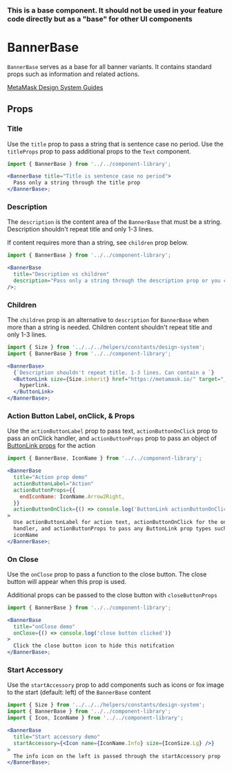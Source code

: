 
### This is a base component. It should not be used in your feature code directly but as a "base" for other UI components

# BannerBase

`BannerBase` serves as a base for all banner variants. It contains standard props such as information and related actions.

[MetaMask Design System Guides](https://www.notion.so/MetaMask-Design-System-Guides-Design-f86ecc914d6b4eb6873a122b83c12940)

<Canvas>
  <Story id="components-componentlibrary-bannerbase--default-story" />
</Canvas>

## Props

<ArgsTable of={BannerBase} />

### Title

Use the `title` prop to pass a string that is sentence case no period. Use the `titleProps` prop to pass additional props to the `Text` component.

<Canvas>
  <Story id="components-componentlibrary-bannerbase--title" />
</Canvas>

```jsx
import { BannerBase } from '../../component-library';

<BannerBase title="Title is sentence case no period">
  Pass only a string through the title prop
</BannerBase>;
```

### Description

The `description` is the content area of the `BannerBase` that must be a string. Description shouldn't repeat title and only 1-3 lines.

If content requires more than a string, see `children` prop below.

<Canvas>
  <Story id="components-componentlibrary-bannerbase--description" />
</Canvas>

```jsx
import { BannerBase } from '../../component-library';

<BannerBase
  title="Description vs children"
  description="Pass only a string through the description prop or you can use children if the contents require more"
/>;
```

### Children

The `children` prop is an alternative to `description` for `BannerBase` when more than a string is needed. Children content shouldn't repeat title and only 1-3 lines.

<Canvas>
  <Story id="components-componentlibrary-bannerbase--children" />
</Canvas>

```jsx
import { Size } from '../../../helpers/constants/design-system';
import { BannerBase } from '../../component-library';

<BannerBase>
  {`Description shouldn't repeat title. 1-3 lines. Can contain a `}
  <ButtonLink size={Size.inherit} href="https://metamask.io/" target="_blank">
    hyperlink.
  </ButtonLink>
</BannerBase>;
```

### Action Button Label, onClick, & Props

Use the `actionButtonLabel` prop to pass text, `actionButtonOnClick` prop to pass an onClick handler, and `actionButtonProps` prop to pass an object of [ButtonLink props](/docs/components-componentlibrary-buttonlink--default-story) for the action

<Canvas>
  <Story id="components-componentlibrary-bannerbase--action-button" />
</Canvas>

```jsx
import { BannerBase, IconName } from '../../component-library';

<BannerBase
  title="Action prop demo"
  actionButtonLabel="Action"
  actionButtonProps={{
    endIconName: IconName.Arrow2Right,
  }}
  actionButtonOnClick={() => console.log('ButtonLink actionButtonOnClick demo')}
>
  Use actionButtonLabel for action text, actionButtonOnClick for the onClick
  handler, and actionButtonProps to pass any ButtonLink prop types such as
  iconName
</BannerBase>;
```

### On Close

Use the `onClose` prop to pass a function to the close button. The close button will appear when this prop is used.

Additional props can be passed to the close button with `closeButtonProps`

<Canvas>
  <Story id="components-componentlibrary-bannerbase--on-close" />
</Canvas>

```jsx
import { BannerBase } from '../../component-library';

<BannerBase
  title="onClose demo"
  onClose={() => console.log('close button clicked')}
>
  Click the close button icon to hide this notifcation
</BannerBase>;
```

### Start Accessory

Use the `startAccessory` prop to add components such as icons or fox image to the start (default: left) of the `BannerBase` content

<Canvas>
  <Story id="components-componentlibrary-bannerbase--start-accessory" />
</Canvas>

```jsx
import { Size } from '../../../helpers/constants/design-system';
import { BannerBase } from '../../component-library';
import { Icon, IconName } from '../../component-library';

<BannerBase
  title="Start accessory demo"
  startAccessory={<Icon name={IconName.Info} size={IconSize.Lg} />}
>
  The info icon on the left is passed through the startAccessory prop
</BannerBase>;
```
